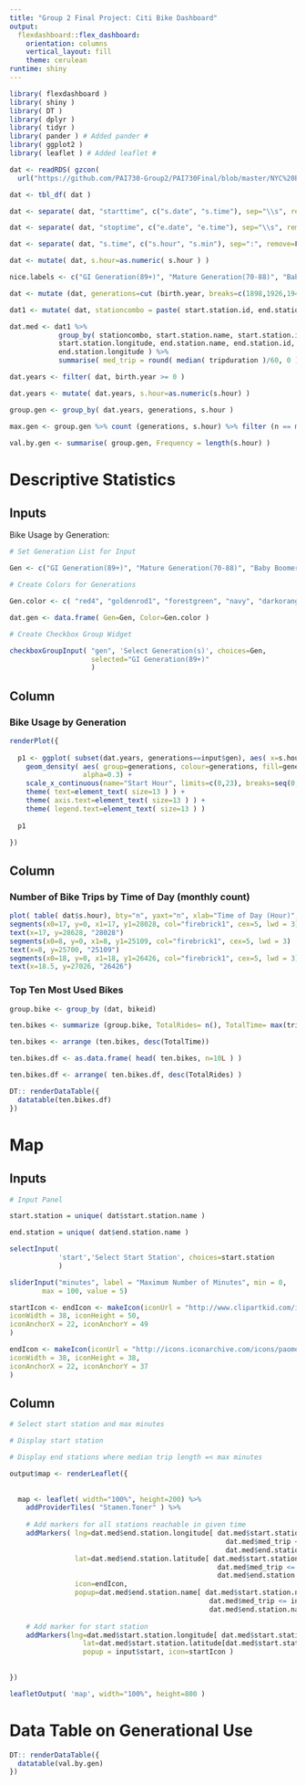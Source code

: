 ---
title: "Group 2 Final Project: Citi Bike Dashboard"
output: 
  flexdashboard::flex_dashboard:
    orientation: columns
    vertical_layout: fill
    theme: cerulean
runtime: shiny
---

```{r setup, include=FALSE}
library( flexdashboard )
library( shiny )
library( DT )
library( dplyr )
library( tidyr )
library( pander ) # Added pander #
library( ggplot2 )
library( leaflet ) # Added leaflet #

dat <- readRDS( gzcon( 
  url("https://github.com/PAI730-Group2/PAI730Final/blob/master/NYC%20Bike%20Share%20Data.rds?raw=true")))

dat <- tbl_df( dat )

dat <- separate( dat, "starttime", c("s.date", "s.time"), sep="\\s", remove=F )

dat <- separate( dat, "stoptime", c("e.date", "e.time"), sep="\\s", remove=F )

dat <- separate( dat, "s.time", c("s.hour", "s.min"), sep=":", remove=F )

dat <- mutate( dat, s.hour=as.numeric( s.hour ) )

nice.labels <- c("GI Generation(89+)", "Mature Generation(70-88)", "Baby Boomers(51-69)", "Generation X(35-50)", "Generation Y(16-34)", "Generation Z")

dat <- mutate (dat, generations=cut (birth.year, breaks=c(1898,1926,1945,1964,1980, 2000,2015), labels=nice.labels))

dat1 <- mutate( dat, stationcombo = paste( start.station.id, end.station.id ) )

dat.med <- dat1 %>% 
            group_by( stationcombo, start.station.name, start.station.id, start.station.latitude, 
            start.station.longitude, end.station.name, end.station.id, end.station.latitude,
            end.station.longitude ) %>%
            summarise( med_trip = round( median( tripduration )/60, 0 ) )

dat.years <- filter( dat, birth.year >= 0 )

dat.years <- mutate( dat.years, s.hour=as.numeric(s.hour) )

group.gen <- group_by( dat.years, generations, s.hour )

max.gen <- group.gen %>% count (generations, s.hour) %>% filter (n == max(n))

val.by.gen <- summarise( group.gen, Frequency = length(s.hour) )

```

Descriptive Statistics
=======================================================================

Inputs {.sidebar}
-----------------------------------------------------------------------

Bike Usage by Generation:

```{r}
# Set Generation List for Input

Gen <- c("GI Generation(89+)", "Mature Generation(70-88)", "Baby Boomers(51-69)", "Generation X(35-50)", "Generation Y(16-34)")

# Create Colors for Generations

Gen.color <- c( "red4", "goldenrod1", "forestgreen", "navy", "darkorange") 

dat.gen <- data.frame( Gen=Gen, Color=Gen.color )

# Create Checkbox Group Widget

checkboxGroupInput( "gen", 'Select Generation(s)', choices=Gen,
                    selected="GI Generation(89+)"
                    )

```

Column {data-width=600}
-----------------------------------------------------------------------

### Bike Usage by Generation

```{r}

renderPlot({
  
  p1 <- ggplot( subset(dat.years, generations==input$gen), aes( x=s.hour ) ) + 
    geom_density( aes( group=generations, colour=generations, fill=generations),
                  alpha=0.3) +
    scale_x_continuous(name="Start Hour", limits=c(0,23), breaks=seq(0,23,2) ) +
    theme( text=element_text( size=13 ) ) +
    theme( axis.text=element_text( size=13 ) ) +
    theme( legend.text=element_text( size=13 ) )
  
  p1

})


```

Column {data-width=400}
-----------------------------------------------------------------------
### Number of Bike Trips by Time of Day (monthly count)

```{r}

plot( table( dat$s.hour), bty="n", yaxt="n", xlab="Time of Day (Hour)", ylab="", main="Number of Bike Trips by Time of Day", col= "black", cex=5, lwd=2)
segments(x0=17, y=0, x1=17, y1=28028, col="firebrick1", cex=5, lwd = 3)
text(x=17, y=28628, "28028")
segments(x0=8, y=0, x1=8, y1=25109, col="firebrick1", cex=5, lwd = 3)
text(x=8, y=25700, "25109")
segments(x0=18, y=0, x1=18, y1=26426, col="firebrick1", cex=5, lwd = 3)
text(x=18.5, y=27026, "26426")

```


### Top Ten Most Used Bikes

```{r}

group.bike <- group_by (dat, bikeid)

ten.bikes <- summarize (group.bike, TotalRides= n(), TotalTime= max(tripduration))

ten.bikes <- arrange (ten.bikes, desc(TotalTime))

ten.bikes.df <- as.data.frame( head( ten.bikes, n=10L ) )

ten.bikes.df <- arrange( ten.bikes.df, desc(TotalRides) )

DT:: renderDataTable({
  datatable(ten.bikes.df) 
})

``` 


Map
=======================================================================

Inputs {.sidebar}
-----------------------------------------------------------------------

```{r}

# Input Panel

start.station = unique( dat$start.station.name )

end.station = unique( dat$end.station.name )

selectInput(
            'start','Select Start Station', choices=start.station
            )

sliderInput("minutes", label = "Maximum Number of Minutes", min = 0, 
        max = 100, value = 5)

startIcon <- endIcon <- makeIcon(iconUrl = "http://www.clipartkid.com/images/390/big-image-png-6IW2jS-clipart.png",
iconWidth = 38, iconHeight = 50,
iconAnchorX = 22, iconAnchorY = 49
)

endIcon <- makeIcon(iconUrl = "http://icons.iconarchive.com/icons/paomedia/small-n-flat/1024/map-marker-icon.png",
iconWidth = 38, iconHeight = 38,
iconAnchorX = 22, iconAnchorY = 37
)

```

Column {data-height=100}
----------------------------------------------------------------------------------

```{r}
# Select start station and max minutes

# Display start station

# Display end stations where median trip length =< max minutes

output$map <- renderLeaflet({
  
 
  map <- leaflet( width="100%", height=200) %>%
    addProviderTiles( "Stamen.Toner" ) %>%
    
    # Add markers for all stations reachable in given time
    addMarkers( lng=dat.med$end.station.longitude[ dat.med$start.station.name == input$start &
                                                     dat.med$med_trip <= input$minutes &
                                                     dat.med$end.station.name != input$start],
                lat=dat.med$end.station.latitude[ dat.med$start.station.name == input$start &
                                                   dat.med$med_trip <= input$minutes &
                                                   dat.med$end.station.name != input$start], 
                icon=endIcon,
                popup=dat.med$end.station.name[ dat.med$start.station.name == input$start &
                                                 dat.med$med_trip <= input$minutes &
                                                 dat.med$end.station.name != input$start ]) %>%
    
    # Add marker for start station
    addMarkers(lng=dat.med$start.station.longitude[ dat.med$start.station.name == input$start], 
                  lat=dat.med$start.station.latitude[dat.med$start.station.name == input$start],
                  popup = input$start, icon=startIcon )
    
  
})

leafletOutput( 'map', width="100%", height=800 )


```



Data Table on Generational Use
=======================================================================
```{r}

DT:: renderDataTable({
  datatable(val.by.gen) 
})

```


